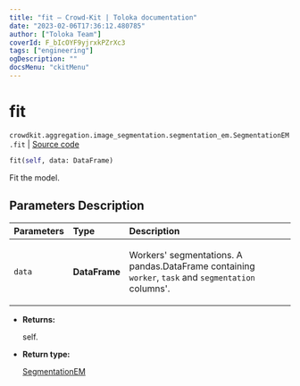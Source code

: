 ```yaml
---
title: "fit — Crowd-Kit | Toloka documentation"
date: "2023-02-06T17:36:12.480785"
author: ["Toloka Team"]
coverId: F_bIcOYF9yjrxkPZrXc3
tags: ["engineering"]
ogDescription: ""
docsMenu: "ckitMenu"
---
```


# fit
`crowdkit.aggregation.image_segmentation.segmentation_em.SegmentationEM.fit` | [Source code](https://github.com/Toloka/crowd-kit/blob/v1.2.0/crowdkit/aggregation/image_segmentation/segmentation_em.py#L145)

```python
fit(self, data: DataFrame)
```

Fit the model.

## Parameters Description

| Parameters | Type | Description |
| :----------| :----| :-----------|
`data`|**DataFrame**|<p>Workers&#x27; segmentations. A pandas.DataFrame containing `worker`, `task` and `segmentation` columns&#x27;.</p>

* **Returns:**

  self.

* **Return type:**

  [SegmentationEM](/docs-new/crowd-kit/reference/crowdkit.aggregation.image_segmentation.segmentation_em.SegmentationEM)
